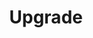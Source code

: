 ---
title: Upgrade
description: Explore Coolify’s features, integrations, guides, troubleshooting tips, and usage steps.
icon: CircleArrowUp
---